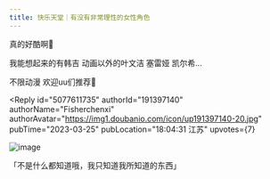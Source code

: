 ```yaml
---
title: 快乐天堂｜有没有非常理性的女性角色
---
```



<Forum groupName="动画番剧" groupUrl="https://www.douban.com/group/596353/" archivedAt="2025-05-16T14:39:44.211Z">
  <Post
    id="285612205"
    title="快乐天堂｜有没有非常理性的女性角色"
    url="https://www.douban.com/group/topic/285612205/?_spm_id=MjUzMzg5OTA2"
    pubTime="2023-04-17"
    highlightUserId="191397140"
  >
真的好酷啊🥵

我能想起来的有韩吉 动画以外的叶文洁 塞雷娅 凯尔希...

不限动漫 欢迎uu们推荐🥰

<Reply
  id="5077611735"
  authorId="191397140"
  authorName="Fisherchenxi"
  authorAvatar="https://img1.doubanio.com/icon/up191397140-20.jpg"
  pubTime="2023-03-25"
  pubLocation="18:04:31 江苏"
  upvotes={7}
>
![image](https://img9.doubanio.com/view/richtext/large/public/p515924686.jpg)

「不是什么都知道哦，我只知道我所知道的东西」
</Reply>
  </Post>
</Forum>
